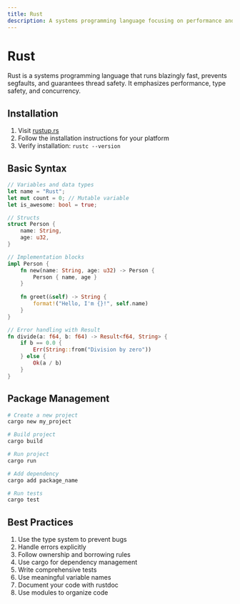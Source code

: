 ```yaml
---
title: Rust
description: A systems programming language focusing on performance and safety
---
```


# Rust

Rust is a systems programming language that runs blazingly fast, prevents segfaults, and guarantees thread safety. It emphasizes performance, type safety, and concurrency.

## Installation

1. Visit [rustup.rs](https://rustup.rs/)
2. Follow the installation instructions for your platform
3. Verify installation: `rustc --version`

## Basic Syntax

```rust
// Variables and data types
let name = "Rust";
let mut count = 0; // Mutable variable
let is_awesome: bool = true;

// Structs
struct Person {
    name: String,
    age: u32,
}

// Implementation blocks
impl Person {
    fn new(name: String, age: u32) -> Person {
        Person { name, age }
    }
    
    fn greet(&self) -> String {
        format!("Hello, I'm {}!", self.name)
    }
}

// Error handling with Result
fn divide(a: f64, b: f64) -> Result<f64, String> {
    if b == 0.0 {
        Err(String::from("Division by zero"))
    } else {
        Ok(a / b)
    }
}
```

## Package Management

```bash
# Create a new project
cargo new my_project

# Build project
cargo build

# Run project
cargo run

# Add dependency
cargo add package_name

# Run tests
cargo test
```

## Best Practices

1. Use the type system to prevent bugs
2. Handle errors explicitly
3. Follow ownership and borrowing rules
4. Use cargo for dependency management
5. Write comprehensive tests
6. Use meaningful variable names
7. Document your code with rustdoc
8. Use modules to organize code